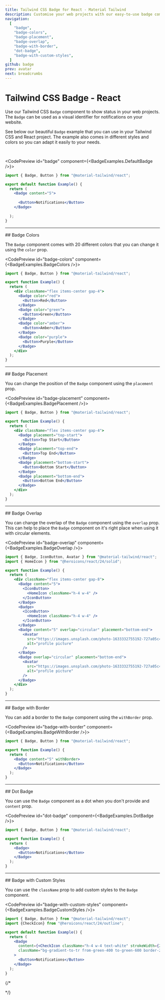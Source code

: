 ```yaml
---
title: Tailwind CSS Badge for React - Material Tailwind
description: Customise your web projects with our easy-to-use badge component for Tailwind CSS and React using Material Design guidelines.
navigation:
  [
    "badge",
    "badge-colors",
    "badge-placement",
    "badge-overlap",
    "badge-with-border",
    "dot-badge",
    "badge-with-custom-styles",
  ]
github: badge
prev: avatar
next: breadcrumbs
---
```


# Tailwind CSS Badge - React

Use our Tailwind CSS <Code>Badge</Code> component to show status in your web projects. The <Code>Badge</Code> can be used as a visual identifier for notifications on your website.

See below our beautiful <Code>Badge</Code> example that you can use in your Tailwind CSS and React project. The example also comes in different styles and colors so you can adapt it easily to your needs.

<br />

<CodePreview id="badge" component={<BadgeExamples.DefaultBadge />}>
```jsx
import { Badge, Button } from "@material-tailwind/react";

export default function Example() {
  return (
    <Badge content="5">
    
      <Button>Notifications</Button>
    </Badge>
    
  );
}
```
</CodePreview>

---

<DocsTitle href="badge-colors">## Badge Colors</DocsTitle>

The <Code>Badge</Code> component comes with 20 different colors that you can change it using the <Code>color</Code> prop.

<CodePreview id="badge-colors" component={<BadgeExamples.BadgeColors />}>
```jsx
import { Badge, Button } from "@material-tailwind/react";

export function Example() {
  return (
    <div className="flex items-center gap-4">
      <Badge color="red">
        <Button>Red</Button>
      </Badge>
      <Badge color="green">
        <Button>Green</Button>
      </Badge>
      <Badge color="amber">
        <Button>Amber</Button>
      </Badge>
      <Badge color="purple">
        <Button>Purple</Button>
      </Badge>
    </div>
  );
}
```
</CodePreview>

---

<DocsTitle href="badge-placement">## Badge Placement</DocsTitle>

You can change the position of the <Code>Badge</Code> component using the <Code>placement</Code> prop.

<CodePreview id="badge-placement" component={<BadgeExamples.BadgePlacement />}>
```jsx
import { Badge, Button } from "@material-tailwind/react";

export function Example() {
  return (
    <div className="flex items-center gap-4">
      <Badge placement="top-start">
        <Button>Top Start</Button>
      </Badge>
      <Badge placement="top-end">
        <Button>Top End</Button>
      </Badge>
      <Badge placement="bottom-start">
        <Button>Bottom Start</Button>
      </Badge>
      <Badge placement="bottom-end">
        <Button>Bottom End</Button>
      </Badge>
    </div>
  );
}
```
</CodePreview>

---

<DocsTitle href="badge-overlap">## Badge Overlap</DocsTitle>

You can change the overlap of the <Code>Badge</Code> component using the <Code>overlap</Code> prop. This can help to place the <Code>Badge</Code> component on it's right place when using it with circular elements.

<CodePreview id="badge-overlap" component={<BadgeExamples.BadgeOverlap />}>
```jsx
import { Badge, IconButton, Avatar } from "@material-tailwind/react";
import { HomeIcon } from "@heroicons/react/24/solid";

export function Example() {
  return (
    <div className="flex items-center gap-8">
      <Badge content="5">
        <IconButton>
          <HomeIcon className="h-4 w-4" />
        </IconButton>
      </Badge>
      <Badge>
        <IconButton>
          <HomeIcon className="h-4 w-4" />
        </IconButton>
      </Badge>
      <Badge content="5" overlap="circular" placement="bottom-end">
        <Avatar
          src="https://images.unsplash.com/photo-1633332755192-727a05c4013d?ixlib=rb-1.2.1&amp;ixid=MnwxMjA3fDB8MHxwaG90by1wYWdlfHx8fGVufDB8fHx8&amp;auto=format&amp;fit=crop&amp;w=1480&amp;q=80"
          alt="profile picture"
        />
      </Badge>
      <Badge overlap="circular" placement="bottom-end">
        <Avatar
          src="https://images.unsplash.com/photo-1633332755192-727a05c4013d?ixlib=rb-1.2.1&amp;ixid=MnwxMjA3fDB8MHxwaG90by1wYWdlfHx8fGVufDB8fHx8&amp;auto=format&amp;fit=crop&amp;w=1480&amp;q=80"
          alt="profile picture"
        />
      </Badge>
    </div>
  );
}
```
</CodePreview>

---

<DocsTitle href="badge-with-border">## Badge with Border</DocsTitle>

You can add a border to the <Code>Badge</Code> component using the <Code>withBorder</Code> prop.

<CodePreview id="badge-with-border" component={<BadgeExamples.BadgeWithBorder />}>
```jsx
import { Badge, Button } from "@material-tailwind/react";

export function Example() {
  return (
    <Badge content="5" withBorder>
      <Button>Notifications</Button>
    </Badge>
  );
}
```
</CodePreview>

---

<DocsTitle href="dot-badge">## Dot Badge</DocsTitle>

You can use the <Code>Badge</Code> component as a dot when you don't provide and <Code>content</Code> prop.

<CodePreview id="dot-badge" component={<BadgeExamples.DotBadge />}>
```jsx
import { Badge, Button } from "@material-tailwind/react";

export function Example() {
  return (
    <Badge>
      <Button>Notifications</Button>
    </Badge>
  );
}
```
</CodePreview>

---

<DocsTitle href="badge-with-custom-styles">## Badge with Custom Styles</DocsTitle>

You can use the <Code>className</Code> prop to add custom styles to the <Code>Badge</Code> component.

<CodePreview id="badge-with-custom-styles" component={<BadgeExamples.BadgeCustomStyles />}>
```jsx
import { Badge, Button } from "@material-tailwind/react";
import {CheckIcon} from "@heroicons/react/24/outline";

export default function Example() {
  return (
    <Badge
      content={<CheckIcon className="h-4 w-4 text-white" strokeWidth={2.5} />}
      className="bg-gradient-to-tr from-green-400 to-green-600 border-2 border-white shadow-lg shadow-black/20"
    >
      <Button>Notifications</Button>
    </Badge>
  );
}
```
</CodePreview>

{/\* <span id="props" className="scroll-mt-48" />

<span id="theme" className="scroll-mt-48" /> */}
